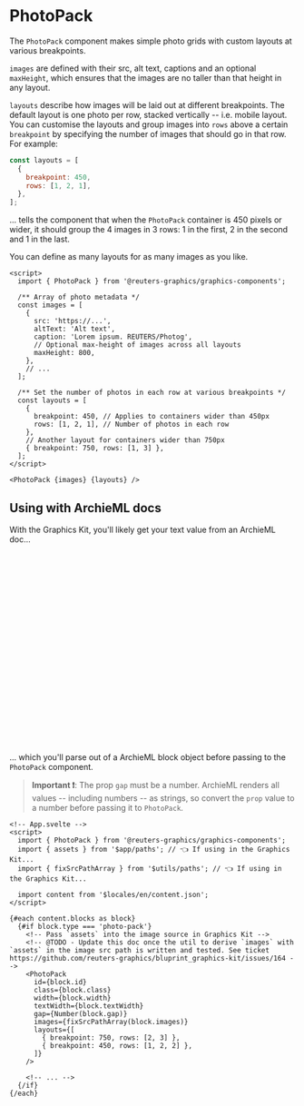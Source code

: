 

<Meta of={PhotoPackStories} />

# PhotoPack

The `PhotoPack` component makes simple photo grids with custom layouts at various breakpoints.

`images` are defined with their src, alt text, captions and an optional `maxHeight`, which ensures that the images are no taller than that height in any layout.

`layouts` describe how images will be laid out at different breakpoints. The default layout is one photo per row, stacked vertically -- i.e. mobile layout. You can customise the layouts and group images into `rows` above a certain `breakpoint` by specifying the number of images that should go in that row. For example:

```javascript
const layouts = [
  {
    breakpoint: 450,
    rows: [1, 2, 1],
  },
];
```

... tells the component that when the `PhotoPack` container is 450 pixels or wider, it should group the 4 images in 3 rows: 1 in the first, 2 in the second and 1 in the last.

You can define as many layouts for as many images as you like.

```svelte
<script>
  import { PhotoPack } from '@reuters-graphics/graphics-components';

  /** Array of photo metadata */
  const images = [
    {
      src: 'https://...',
      altText: 'Alt text',
      caption: 'Lorem ipsum. REUTERS/Photog',
      // Optional max-height of images across all layouts
      maxHeight: 800,
    },
    // ...
  ];

  /** Set the number of photos in each row at various breakpoints */
  const layouts = [
    {
      breakpoint: 450, // Applies to containers wider than 450px
      rows: [1, 2, 1], // Number of photos in each row
    },
    // Another layout for containers wider than 750px
    { breakpoint: 750, rows: [1, 3] },
  ];
</script>

<PhotoPack {images} {layouts} />
```

<Canvas of={PhotoPackStories.Demo} />

## Using with ArchieML docs

With the Graphics Kit, you'll likely get your text value from an ArchieML doc...

```yaml
# ArchieML doc
[blocks]
type: photo-pack
id: my-photo-pack # Optional
class: mb-2 # Optional
width: wide # Optional
textWidth: normal # Optional
gap: 10 # Optional; must be a number.

# Array of image metadata
  [.images]
    src: images/my-img-1.jpg
    altText: Alt text
    caption: Lorem ipsum. REUTERS/Photog

    src: images/my-img-2.jpg
    altText: Alt text
    caption: Lorem ipsum. REUTERS/Photog

    ...
  []

[]
```

... which you'll parse out of a ArchieML block object before passing to the `PhotoPack` component.

> **Important ❗**: The prop `gap` must be a number. ArchieML renders all values -- including numbers -- as strings, so convert the `prop` value to a number before passing it to `PhotoPack`.

```svelte
<!-- App.svelte -->
<script>
  import { PhotoPack } from '@reuters-graphics/graphics-components';
  import { assets } from '$app/paths'; // 👈 If using in the Graphics Kit...
  import { fixSrcPathArray } from '$utils/paths'; // 👈 If using in the Graphics Kit...

  import content from '$locales/en/content.json';
</script>

{#each content.blocks as block}
  {#if block.type === 'photo-pack'}
    <!-- Pass `assets` into the image source in Graphics Kit -->
    <!-- @TODO - Update this doc once the util to derive `images` with `assets` in the image src path is written and tested. See ticket https://github.com/reuters-graphics/bluprint_graphics-kit/issues/164 -->
    <PhotoPack
      id={block.id}
      class={block.class}
      width={block.width}
      textWidth={block.textWidth}
      gap={Number(block.gap)}
      images={fixSrcPathArray(block.images)}
      layouts={[
        { breakpoint: 750, rows: [2, 3] },
        { breakpoint: 450, rows: [1, 2, 2] },
      ]}
    />

    <!-- ... -->
  {/if}
{/each}
```

<Canvas of={PhotoPackStories.ArchieML} />
